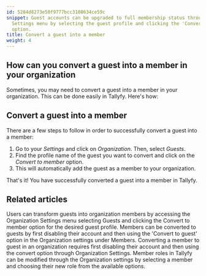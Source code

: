 ```yaml
---
id: 5284d8273e50f9777bcc3108634ce59c
snippet: Guest accounts can be upgraded to full membership status through the Organization
  Settings menu by selecting the guest profile and clicking the 'Convert to member'
  option.
title: Convert a guest into a member
weight: 4
---
```


## How can you convert a guest into a member in your organization

Sometimes, you may need to convert a guest into a member in your organization. This can be done easily in Tallyfy. Here's how:

## Convert a guest into a member

There are a few steps to follow in order to successfully convert a guest into a member:

1. Go to your _Settings_ and click on _Organization_. Then, select _Guests_.
2. Find the profile name of the guest you want to convert and click on the _Convert to member_ option.
3. This will automatically add the guest as a member to your organization.

That's it! You have successfully converted a guest into a member in Tallyfy.


## Related articles
<CardGrid>
<LinkTitleCard header="<b>Guests > Convert a guest into a member</b>" href="/products/pro/documenting/guests/convert_guest_into_member/" > Users can transform guests into organization members by accessing the Organization Settings menu selecting Guests and clicking the Convert to member option for the desired guest profile. </LinkTitleCard>
<LinkTitleCard header="<b>Members > Convert a member to a guest</b>" href="/products/pro/documenting/members/convert-member-to-guest/" > Members can be converted to guests by first disabling their account and then using the 'Convert to guest' option in the Organization settings under Members. </LinkTitleCard>
<LinkTitleCard header="<b>Members > Convert a member to a guest</b>" href="/products/pro/documenting/members/convert-member-to-guest/" > Converting a member to guest in an organization requires first disabling their account and then using the convert option through Organization Settings. </LinkTitleCard>
<LinkTitleCard header="<b>Members > Change the role of a member</b>" href="/products/pro/documenting/members/how-can-i-change-a-members-role-in-tallyfy/" > Member roles in Tallyfy can be modified through the Organization settings by selecting a member and choosing their new role from the available options. </LinkTitleCard>
</CardGrid>